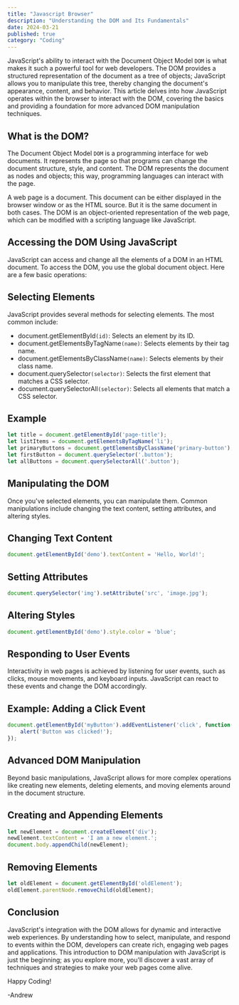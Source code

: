 ```yaml
---
title: "Javascript Browser"
description: "Understanding the DOM and Its Fundamentals"
date: 2024-03-21
published: true
category: "Coding"
---
```


JavaScript's ability to interact with the Document Object Model `DOM` is what makes it such a powerful tool for web developers. The DOM provides a structured representation of the document as a tree of objects; JavaScript allows you to manipulate this tree, thereby changing the document's appearance, content, and behavior. This article delves into how JavaScript operates within the browser to interact with the DOM, covering the basics and providing a foundation for more advanced DOM manipulation techniques.

## What is the DOM?

The Document Object Model `DOM` is a programming interface for web documents. It represents the page so that programs can change the document structure, style, and content. The DOM represents the document as nodes and objects; this way, programming languages can interact with the page.

A web page is a document. This document can be either displayed in the browser window or as the HTML source. But it is the same document in both cases. The DOM is an object-oriented representation of the web page, which can be modified with a scripting language like JavaScript.

## Accessing the DOM Using JavaScript

JavaScript can access and change all the elements of a DOM in an HTML document. To access the DOM, you use the global document object. Here are a few basic operations:

## Selecting Elements

JavaScript provides several methods for selecting elements. The most common include:

- document.getElementById`(id)`: Selects an element by its ID.
- document.getElementsByTagName`(name)`: Selects elements by their tag name.
- document.getElementsByClassName`(name)`: Selects elements by their class name.
- document.querySelector`(selector)`: Selects the first element that matches a CSS selector.
- document.querySelectorAll`(selector)`: Selects all elements that match a CSS selector.

## Example 

```jsx
let title = document.getElementById('page-title');
let listItems = document.getElementsByTagName('li');
let primaryButtons = document.getElementsByClassName('primary-button');
let firstButton = document.querySelector('.button');
let allButtons = document.querySelectorAll('.button');
```

## Manipulating the DOM

Once you've selected elements, you can manipulate them. Common manipulations include changing the text content, setting attributes, and altering styles.

## Changing Text Content

```jsx
document.getElementById('demo').textContent = 'Hello, World!';
```

## Setting Attributes

```jsx
document.querySelector('img').setAttribute('src', 'image.jpg');
```

## Altering Styles

```jsx
document.getElementById('demo').style.color = 'blue';
```

## Responding to User Events

Interactivity in web pages is achieved by listening for user events, such as clicks, mouse movements, and keyboard inputs. JavaScript can react to these events and change the DOM accordingly.

## Example: Adding a Click Event

```jsx
document.getElementById('myButton').addEventListener('click', function() {
    alert('Button was clicked!');
});
```
## Advanced DOM Manipulation

Beyond basic manipulations, JavaScript allows for more complex operations like creating new elements, deleting elements, and moving elements around in the document structure.

## Creating and Appending Elements

```jsx
let newElement = document.createElement('div');
newElement.textContent = 'I am a new element.';
document.body.appendChild(newElement);
```

## Removing Elements

```jsx
let oldElement = document.getElementById('oldElement');
oldElement.parentNode.removeChild(oldElement);
```

## Conclusion

JavaScript's integration with the DOM allows for dynamic and interactive web experiences. By understanding how to select, manipulate, and respond to events within the DOM, developers can create rich, engaging web pages and applications. This introduction to DOM manipulation with JavaScript is just the beginning; as you explore more, you'll discover a vast array of techniques and strategies to make your web pages come alive.

Happy Coding!

 -Andrew
